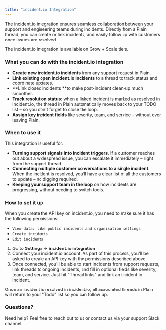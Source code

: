 ```yaml
---
title: "incident.io Integration"
---
```


The incident.io integration ensures seamless collaboration between your support and engineering teams during incidents. Directly from a Plain thread, you can create or link incidents, and easily follow up with customers once issues are resolved.​

The incident.io integration is available on Grow \+ Scale tiers.

### What you can do with the incident.io integration

- **Create new incident.io incidents** from any support request in Plain.
- **Link existing open incident.io incidents** to a thread to track status and coordinate updates.
- **Link closed incidents **to make post-incident clean-up much smoother. 
- **Track resolution status**: when a linked incident is marked as resolved in incident.io, the thread in Plain automatically moves back to your TODO list – so you don't forget to close the loop.
- **Assign key incident fields** like severity, team, and service – without ever leaving Plain.

### When to use it

This integration is useful for:

- **Turning support signals into incident triggers**. If a customer reaches out about a widespread issue, you can escalate it immediately – right from the support thread.
- **Connecting multiple customer conversations to a single incident**. When the incident is resolved, you'll have a clear list of all the customers to update – no digging required.
- **Keeping your support team in the loop** on how incidents are progressing, without needing to switch tools.

### How to set it up

<Note>
  When you create the API key on incident.io, you need to make sure it has the following permissions:

  - `View data: like public incidents and organisation settings`
  - `Create incidents`
  - `Edit incidents`
</Note>

1. Go to **Settings** → **incident.io integration**
2. Connect your incident.io account. As part of this process, you'll be asked to create an API key with the permissions described above.
3. Once connected, you'll be able to start incidents from support requests, link threads to ongoing incidents, and fill in optional fields like severity, team, and service. Just hit "Thread links" and link an incident.io incident.

Once an incident is resolved in incident.io, all associated threads in Plain will return to your "Todo" list so you can follow up.

### Questions?

Need help? Feel free to reach out to us or contact us via your support Slack channel.